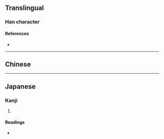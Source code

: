 {{character info}}
==Translingual==

===Han character===
{{Han char|rn=36|rad=夕|as=05|sn=8|four=|canj=NIHQM|ids=⿰夕生}}

====References====
* {{Han ref|kx=0247.010|dkj=05765|dj=0491.020|hdz=20863.060|uh=591D|ud=22813}}

----

==Chinese==
{{zh-see|晴|v}}

----

==Japanese==

===Kanji===
{{ja-kanji|grade=|rs=夕05}}

# {{rfdef|ja|sort=夕05}}

====Readings====
* {{ja-readings|on=[[せい]] (sei), [[じょう]] (jō), [[そう]] (sō), [[しょう]] (shō)|kun=[[はれる]] (hareru)}}